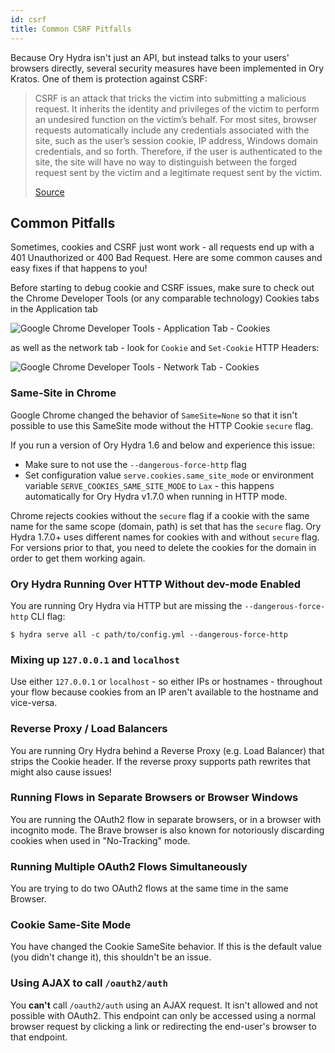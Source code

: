 ```yaml
---
id: csrf
title: Common CSRF Pitfalls
---
```


Because Ory Hydra isn't just an API, but instead talks to your users' browsers
directly, several security measures have been implemented in Ory Kratos. One of
them is protection against CSRF:

> CSRF is an attack that tricks the victim into submitting a malicious request.
> It inherits the identity and privileges of the victim to perform an undesired
> function on the victim’s behalf. For most sites, browser requests
> automatically include any credentials associated with the site, such as the
> user’s session cookie, IP address, Windows domain credentials, and so forth.
> Therefore, if the user is authenticated to the site, the site will
> have no way to distinguish between the forged request sent by the victim and a
> legitimate request sent by the victim.
>
> [Source](https://owasp.org/www-community/attacks/csrf)

## Common Pitfalls

Sometimes, cookies and CSRF just wont work - all requests end up with a 401
Unauthorized or 400 Bad Request. Here are some common causes and easy fixes if
that happens to you!

Before starting to debug cookie and CSRF issues, make sure to check out the
Chrome Developer Tools (or any comparable technology) Cookies tabs in the
Application tab

![Google Chrome Developer Tools - Application Tab - Cookies](../images/csrf_app_tab.png)

as well as the network tab - look for `Cookie` and `Set-Cookie` HTTP Headers:

![Google Chrome Developer Tools - Network Tab - Cookies](../images/csrf_network_tab.png)

### Same-Site in Chrome

Google Chrome changed the behavior of `SameSite=None` so that it isn't possible
to use this SameSite mode without the HTTP Cookie `secure` flag.

If you run a version of Ory Hydra 1.6 and below and experience this issue:

- Make sure to not use the `--dangerous-force-http` flag
- Set configuration value `serve.cookies.same_site_mode` or environment variable
  `SERVE_COOKIES_SAME_SITE_MODE` to `Lax` - this happens automatically for Ory
  Hydra v1.7.0 when running in HTTP mode.

Chrome rejects cookies without the `secure` flag if a cookie with the same name
for the same scope (domain, path) is set that has the `secure` flag. Ory Hydra
1.7.0+ uses different names for cookies with and without `secure` flag. For
versions prior to that, you need to delete the cookies for the domain in order
to get them working again.

### Ory Hydra Running Over HTTP Without dev-mode Enabled

You are running Ory Hydra via HTTP but are missing the `--dangerous-force-http`
CLI flag:

```
$ hydra serve all -c path/to/config.yml --dangerous-force-http
```

### Mixing up `127.0.0.1` and `localhost`

Use either `127.0.0.1` or `localhost` - so either IPs or hostnames - throughout your flow because cookies from an IP aren't
available to the hostname and vice-versa.

### Reverse Proxy / Load Balancers

You are running Ory Hydra behind a Reverse Proxy (e.g. Load Balancer) that
strips the Cookie header. If the reverse proxy supports path rewrites that might
also cause issues!

### Running Flows in Separate Browsers or Browser Windows

You are running the OAuth2 flow in separate browsers, or in a browser with
incognito mode. The Brave browser is also known for notoriously discarding
cookies when used in "No-Tracking" mode.

### Running Multiple OAuth2 Flows Simultaneously

You are trying to do two OAuth2 flows at the same time in the same Browser.

### Cookie Same-Site Mode

You have changed the Cookie SameSite behavior. If this is the default value (you
didn't change it), this shouldn't be an issue.

### Using AJAX to call `/oauth2/auth`

You **can't** call `/oauth2/auth` using an AJAX request. It isn't allowed and
not possible with OAuth2. This endpoint can only be accessed using a normal
browser request by clicking a link or redirecting the end-user's browser to that
endpoint.
